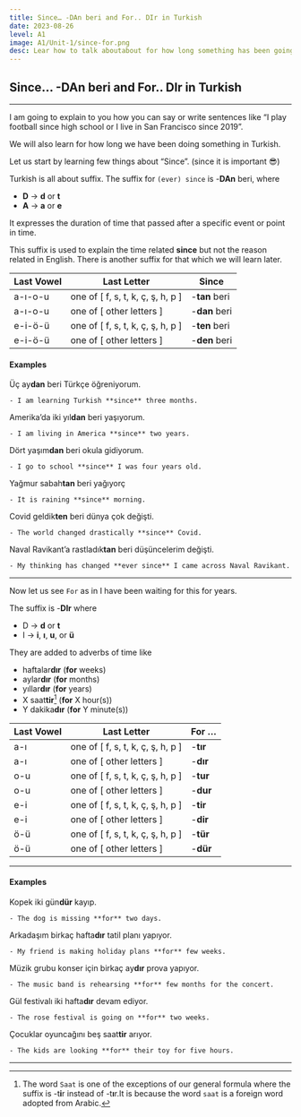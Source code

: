 ```yaml
---
title: Since… -DAn beri and For.. DIr in Turkish  
date: 2023-08-26
level: A1
image: A1/Unit-1/since-for.png 
desc: Lear how to talk aboutabout for how long something has been going on or is going on in Turkish.
---
```


## Since… -DAn beri and For.. DIr in Turkish
---

I am going to explain to you how you can say or write sentences like “I play football since high school or I live in San Francisco since 2019”. 

We will also learn for how long we have been doing something in Turkish. 

Let us start by learning few things about “Since”. (since it is important 😎)

Turkish is all about suffix. The suffix for `(ever) since` is -**DAn** <span className="text-red-500 font-medium">beri</span>, where

- **D** → **d** or **t**
- **A** → **a** or **e**

It expresses the duration of time that passed after a specific event or point in time.

This suffix is used to explain the <span className="text-blue-500">time related</span> **since** but not the <span className="text-blue-500">reason related</span> in English. There is another suffix for that which we will learn later. 

| Last Vowel  | Last Letter | Since |
| --- | --- | --- |
| <span className="text-blue-500">a-ı-o-u</span> | one of [ <span className="text-cyan-500">f, s, t, k, ç, ş, h, p</span> ] | -**tan** <span className="text-red-500 font-medium">beri</span> |
| <span className="text-blue-500">a-ı-o-u</span> | one of [ <span className="text-cyan-500">other letters</span> ] | -**dan** <span className="text-red-500 font-medium">beri</span> |
| <span className="text-blue-500">e-i-ö-ü</span> | one of [ <span className="text-cyan-500">f, s, t, k, ç, ş, h, p</span> ] | -**ten** <span className="text-red-500 font-medium">beri</span> |
| <span className="text-blue-500">e-i-ö-ü</span> | one of [ <span className="text-cyan-500">other letters</span> ] | -**den** <span className="text-red-500 font-medium">beri</span> |

#### Examples

Üç ay**dan** <span className="text-red-500 font-medium">beri</span> Türkçe öğreniyorum.

    - I am learning Turkish **since** three months.


Amerika’da iki yıl**dan** <span className="text-red-500 font-medium">beri</span> yaşıyorum.

    - I am living in America **since** two years.


Dört yaşım**dan** <span className="text-red-500 font-medium">beri</span> okula gidiyorum.

    - I go to school **since** I was four years old.


Yağmur sabah**tan** <span className="text-red-500 font-medium">beri</span> yağıyorç

    - It is raining **since** morning.


Covid geldik**ten** <span className="text-red-500 font-medium">beri</span> dünya çok değişti.

    - The world changed drastically **since** Covid.


Naval Ravikant’a rastladık**tan** <span className="text-red-500 font-medium">beri</span> düşüncelerim değişti.

    - My thinking has changed **ever since** I came across Naval Ravikant.  

---


Now let us see `For` as in I have been waiting for this for years.

The suffix is -**DIr** where 

- D → **d** or **t**
- I →  **i**, **ı**, **u**, or **ü**

They are added to adverbs of time like

- <span className="text-green-400 font-semibold">hafta</span><span className="text-blue-900 font-semibold">lar</span>**dır** (**for** <span className="text-green-400 font-semibold">week</span><span className="text-blue-900 font-semibold">s</span>)
- <span className="text-green-400 font-semibold">ay</span><span className="text-blue-900 font-semibold">lar</span>**dır** (**for** <span className="text-green-400 font-semibold">month</span><span className="text-blue-900 font-semibold">s</span>)
- <span className="text-green-400 font-semibold">yıl</span><span className="text-blue-900 font-semibold">lar</span>**dır** (**for** <span className="text-green-400 font-semibold">year</span><span className="text-blue-900 font-semibold">s</span>)
- <span className="text-blue-900 font-semibold">X</span> <span className="text-green-400 font-semibold">saat</span>**tir**[^1] (**for** <span className="text-blue-900 font-semibold">X</span> <span className="text-green-400 font-semibold">hour</span><span className="text-blue-900 font-semibold">(s)</span>)
- <span className="text-blue-900 font-semibold">Y</span> <span className="text-green-400 font-semibold">dakika</span>**dır** (**for** <span className="text-blue-900 font-semibold">Y</span> <span className="text-green-400 font-semibold">minute</span><span className="text-blue-900 font-semibold">(s)</span>)

| Last Vowel | Last Letter | For … |
| --- | --- | --- |
| <span className="text-blue-500 font-semibold">a-ı</span> | one of [ <span className="text-cyan-500">f, s, t, k, ç, ş, h, p</span> ] | -**tır** |
| <span className="text-blue-500 font-semibold">a-ı</span> | one of [ <span className="text-cyan-500">other letters</span> ] | -**dır** |
| <span className="text-blue-500 font-semibold">o-u</span> | one of [ <span className="text-cyan-500">f, s, t, k, ç, ş, h, p</span> ] | -**tur** |
| <span className="text-blue-500 font-semibold">o-u</span> | one of [ <span className="text-cyan-500">other letters</span> ] | -**dur** |
| <span className="text-blue-500 font-semibold">e-i</span> | one of [ <span className="text-cyan-500">f, s, t, k, ç, ş, h, p</span> ] | -**tir** |
| <span className="text-blue-500 font-semibold">e-i</span> | one of [ <span className="text-cyan-500">other letters</span> ] | -**dir** |
| <span className="text-blue-500 font-semibold">ö-ü</span> | one of [ <span className="text-cyan-500">f, s, t, k, ç, ş, h, p</span> ] | -**tür** |
| <span className="text-blue-500 font-semibold">ö-ü</span> | one of [ <span className="text-cyan-500">other letters</span> ] | -**dür** |

---

#### Examples

Kopek iki gün**dür** kayıp.

    - The dog is missing **for** two days.

Arkadaşım birkaç hafta**dır** tatil planı yapıyor.

    - My friend is making holiday plans **for** few weeks.

Müzik grubu konser için birkaç ay**dır** prova yapıyor.

    - The music band is rehearsing **for** few months for the concert.

Gül festivalı iki hafta**dır** devam ediyor.

    - The rose festival is going on **for** two weeks.

Çocuklar oyuncağını beş saat**tir** arıyor.

    - The kids are looking **for** their toy for five hours.
    


---

[^1]: The word `Saat` is one of the exceptions of our general formula where the suffix is -t**i**r instead of -t**ı**r.It is because the word `saat` is a foreign word adopted from Arabic.
